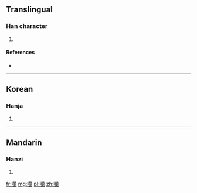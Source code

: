 ==Translingual==

===Han character===
{{Han char|rn=30|rad=口|as=21|sn=24|four=|canj=口廿日田 (RTAW)}}

# {{defn|Han|sort=口21}}

====References====
* {{Han ref|kx=0215.320|dkj=04658|dj=0439.040|hdz=10709.070|uh=56D2|ud=22226}}

----

==Korean==

===Hanja===
{{ko-hanja|hangeul=[[란]]|rv=ran|mr=ran}}

# {{defn|lang=ko|sort=口21}}

----

==Mandarin==

===Hanzi===
{{cmn-hanzi|pin=[[lán]] ([[lan2]])|wg=lan<sup>2</sup>}}

# {{defn|lang=cmn|sort=口21}}

[[fr:囒]]
[[mg:囒]]
[[pl:囒]]
[[zh:囒]]